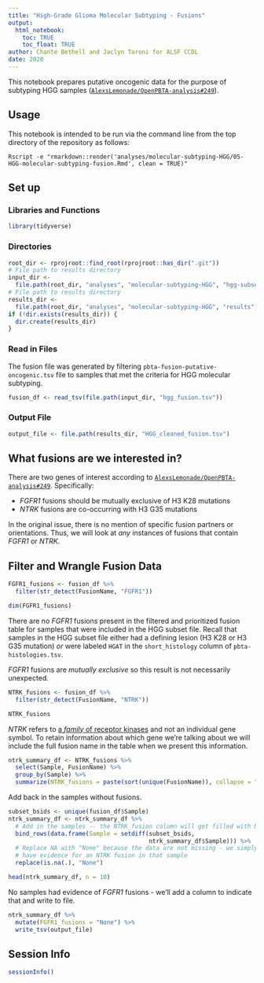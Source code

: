 ```yaml
---
title: "High-Grade Glioma Molecular Subtyping - Fusions"
output: 
  html_notebook:
    toc: TRUE
    toc_float: TRUE
author: Chante Bethell and Jaclyn Taroni for ALSF CCDL
date: 2020
---
```


This notebook prepares putative oncogenic data for the purpose of subtyping HGG samples 
([`AlexsLemonade/OpenPBTA-analysis#249`](https://github.com/AlexsLemonade/OpenPBTA-analysis/issues/249)).

## Usage

This notebook is intended to be run via the command line from the top directory
of the repository as follows:

```
Rscript -e "rmarkdown::render('analyses/molecular-subtyping-HGG/05-HGG-molecular-subtyping-fusion.Rmd', clean = TRUE)"
```

## Set up

### Libraries and Functions

```r
library(tidyverse)
```

### Directories

```r
root_dir <- rprojroot::find_root(rprojroot::has_dir(".git"))
# File path to results directory
input_dir <-
  file.path(root_dir, "analyses", "molecular-subtyping-HGG", "hgg-subset")
# File path to results directory
results_dir <-
  file.path(root_dir, "analyses", "molecular-subtyping-HGG", "results")
if (!dir.exists(results_dir)) {
  dir.create(results_dir)
}
```

### Read in Files

The fusion file was generated by filtering `pbta-fusion-putative-oncogenic.tsv` file to samples that met the criteria for HGG molecular subtyping.

```r
fusion_df <- read_tsv(file.path(input_dir, "hgg_fusion.tsv"))
```

### Output File

```r
output_file <- file.path(results_dir, "HGG_cleaned_fusion.tsv")
```

## What fusions are we interested in?

There are two genes of interest according to [`AlexsLemonade/OpenPBTA-analysis#249`](https://github.com/AlexsLemonade/OpenPBTA-analysis/issues/249).
Specifically:

* _FGFR1_ fusions should be mutually exclusive of H3 K28 mutations 
* _NTRK_ fusions are co-occurring with H3 G35 mutations

In the original issue, there is no mention of specific fusion partners or orientations.
Thus, we will look at _any_ instances of fusions that contain _FGFR1_ or _NTRK_.

## Filter and Wrangle Fusion Data

```r
FGFR1_fusions <- fusion_df %>%
  filter(str_detect(FusionName, "FGFR1"))

dim(FGFR1_fusions)
```

There are no _FGFR1_ fusions present in the filtered and prioritized fusion table for samples that were included in the HGG subset file.
Recall that samples in the HGG subset file either had a defining lesion (H3 K28 or H3 G35 mutation) _or_ were labeled `HGAT` in the `short_histology` column of `pbta-histologies.tsv`.

_FGFR1_ fusions are _mutually exclusive_ so this result is not necessarily unexpected.

```r
NTRK_fusions <- fusion_df %>%
  filter(str_detect(FusionName, "NTRK"))

NTRK_fusions
```

_NTRK_ refers to [a _family_ of receptor kinases](https://www.biooncology.com/pathways/cancer-tumor-targets/ntrk/ntrk-oncogenesis.html) and not an individual gene symbol.
To retain information about which gene we're talking about we will include the full fusion name in the table when we present this information.

```r
ntrk_summary_df <- NTRK_fusions %>%
  select(Sample, FusionName) %>%
  group_by(Sample) %>%
  summarize(NTRK_fusions = paste(sort(unique(FusionName)), collapse = ", "))
```

Add back in the samples without fusions.

```r
subset_bsids <- unique(fusion_df$Sample)
ntrk_summary_df <- ntrk_summary_df %>%
  # Add in the samples -- the NTRK_fusion column will get filled with NA
  bind_rows(data.frame(Sample = setdiff(subset_bsids, 
                                        ntrk_summary_df$Sample))) %>%
  # Replace NA with "None" because the data are not missing - we simply do not
  # have evidence for an NTRK fusion in that sample
  replace(is.na(.), "None")

head(ntrk_summary_df, n = 10)
```

No samples had evidence of _FGFR1_ fusions - we'll add a column to indicate that
and write to file.

```r
ntrk_summary_df %>%
  mutate(FGFR1_fusions = "None") %>%
  write_tsv(output_file)
```

## Session Info

```r
sessionInfo()
```
